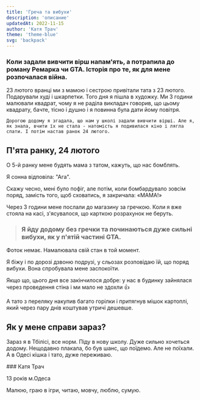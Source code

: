 ```yaml
---
title: 'Греча та вибухи'
description: 'описание'
updatedAt: 2022-11-15
author: 'Катя Трач'
theme: 'theme-blue'
svg: 'backpack'
---
```


<Heading
  img="/images/kate/kate.jpg"
  photoLeft
/>

### Коли задали вивчити вірш напам'ять, а потрапила до роману Ремарка чи GTA. Історія про те, як для мене розпочалася війна.

<HorizontalPhoto src="/images/kate/kate-sasha.jpg" photoDescription='Ми з сестрою'>
    23 лютого вранці ми з мамою і сестрою привітали тата з 23 лютого. Подарували худі і шкарпетки. Того дня я пішла в художку. Ми 3 години малювали квадрат, чому я не раділа викладач говорив, що цьому квадрату, бачте, тісно і душно і я повинна була дати йому повітря.

    Дорогою додому я згадала, що нам у школі задали вивчити вірші. Але я, як знала, вчити їх не стала - натомість я подивилася кіно і лягла спати. І потім настав ранок 24 лютого.
</HorizontalPhoto>

## П'ята ранку, 24 лютого

О 5-й ранку мене будять мама з татом, кажуть, що нас бомблять.

Я сонна відповіла: "Ага".

Скажу чесно, мені було пофіг, але потім, коли бомбардувало зовсім поряд, замість того, щоб сховатись, я закричала: «МАМА!»

Через 3 години мене послали до магазину за гречкою. Коли я вже стояла на касі, з'ясувалося, що карткою розрахунок не беруть.

> ### Я йду додому без гречки та починаються дуже сильні вибухи, як у п'ятій частині GTA.

<PhotoAndText src='/images/kate/illustration.svg'>
  Фоток немає. Намалювала свій стан в той момент.
</PhotoAndText>

Я біжу і по дорозі дзвоню подрузі, у сльозах розповідаю їй, що поряд вибухи. Вона спробувала мене заспокоїти.

Якщо що, цього дня все закінчилося добре: у нас в будинку зайнялася через проведення стіна і ми мало не здохли 👍

А тато з переляку накупив багато горілки і притягнув мішок картоплі, який через пару днів коштував утричі дешевше.

## Як у мене справи зараз?

Зараз я в Тбілісі, все норм. Піду в нову школу. Дуже сильно хочеться додому. Нещодавно плакала, бо був шанс, що поїдемо. Але не поїхали. А в Одесі кішка і тато, дуже переживаю.

<AuthorCard src='/images/kate/kate2.jpg'>
  ### Катя Трач

  13 років м.Одеса

  Малюю, граю в ігри, читаю, мовчу, люблю, сумую.
</AuthorCard>